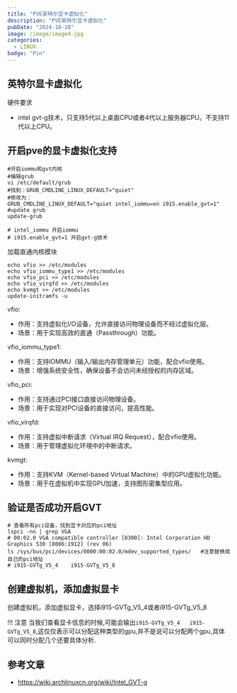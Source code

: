 ```yaml
---
title: "PVE英特尔显卡虚拟化"
description: "PVE英特尔显卡虚拟化"
pubDate: "2024-10-28"
image: /image/image4.jpg
categories:
  - LINUX
badge: "Pin"
---
```


## 英特尔显卡虚拟化
硬件要求
* intel gvt-g技术，只支持5代以上桌面CPU或者4代以上服务器CPU。不支持11代以上CPU。


## 开启pve的显卡虚拟化支持

```shell
#开启iommu和gvt内核 
#编辑grub
vi /etc/default/grub
#找到：GRUB_CMDLINE_LINUX_DEFAULT="quiet"
#修改为：
GRUB_CMDLINE_LINUX_DEFAULT="quiet intel_iommu=on i915.enable_gvt=1"
#update grub
update-grub

# intel_iommu 开启iommu
# i915.enable_gvt=1 开启gvt-g技术
```
加载直通内核模块
```shell
echo vfio >> /etc/modules
echo vfio_iommu_type1 >> /etc/modules
echo vfio_pci >> /etc/modules
echo vfio_virqfd >> /etc/modules
echo kvmgt >> /etc/modules
update-initramfs -u 

```
vfio:
- 作用：支持虚拟化I/O设备，允许直接访问物理设备而不经过虚拟化层。
- 场景：用于实现高效的直通（Passthrough）功能。

vfio_iommu_type1:
- 作用：支持IOMMU（输入/输出内存管理单元）功能，配合vfio使用。
- 场景：增强系统安全性，确保设备不会访问未经授权的内存区域。

vfio_pci:
- 作用：支持通过PCI接口直接访问物理设备。
- 场景：用于实现对PCI设备的直接访问，提高性能。

vfio_virqfd:
- 作用：支持虚拟中断请求（Virtual IRQ Request），配合vfio使用。
- 场景：用于管理虚拟化环境中的中断请求。

kvmgt:
- 作用：支持KVM（Kernel-based Virtual Machine）中的GPU虚拟化功能。
- 场景：用于在虚拟机中实现GPU加速，支持图形密集型应用。

## 验证是否成功开启GVT
```shell
# 查看所有pci设备，找到显卡对应的pci地址
lspci -nn | grep VGA
# 00:02.0 VGA compatible controller [0300]: Intel Corporation HD Graphics 530 [8086:1912] (rev 06)
ls /sys/bus/pci/devices/0000:00:02.0/mdev_supported_types/   #注意替换成自己的pci地址
# i915-GVTg_V5_4	i915-GVTg_V5_8

```
## 创建虚拟机，添加虚拟显卡
创建虚拟机，添加虚拟显卡，选择i915-GVTg_V5_4或者i915-GVTg_V5_8

!!! 注意
当我们查看显卡信息的时候,可能会输出`i915-GVTg_V5_4	i915-GVTg_V5_8`,这仅仅表示可以分配这种类型的gpu,并不是说可以分配两个gpu,具体可以同时分配几个还要具体分析.

## 参考文章
* https://wiki.archlinuxcn.org/wiki/Intel_GVT-g